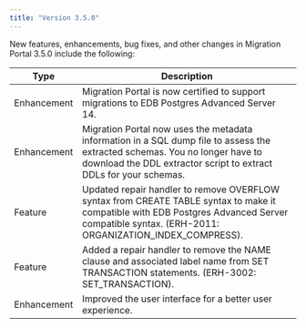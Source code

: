 ```yaml
---
title: "Version 3.5.0"
---
```



New features, enhancements, bug fixes, and other changes in Migration Portal 3.5.0 include the following:

| Type | Description |
| ---- |------------ |
| Enhancement | Migration Portal is now certified to support migrations to EDB Postgres Advanced Server 14. |
| Enhancement | Migration Portal now uses the metadata information in a SQL dump file to assess the extracted schemas. You no longer have to download the DDL extractor script to extract DDLs for your schemas. |
| Feature| Updated repair handler to remove OVERFLOW syntax from CREATE TABLE syntax to make it compatible with EDB Postgres Advanced Server compatible syntax. (ERH-2011: ORGANIZATION_INDEX_COMPRESS).|
| Feature| Added a repair handler to remove the NAME clause and associated label name from SET TRANSACTION statements. (ERH-3002: SET_TRANSACTION).|
| Enhancement | Improved the user interface for a better user experience. |